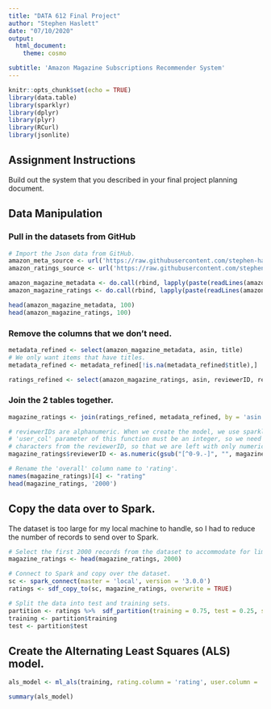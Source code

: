 ```yaml
---
title: "DATA 612 Final Project"
author: "Stephen Haslett"
date: "07/10/2020"
output:
  html_document:
    theme: cosmo

subtitle: 'Amazon Magazine Subscriptions Recommender System'
---
```


```r
knitr::opts_chunk$set(echo = TRUE)
library(data.table)
library(sparklyr)
library(dplyr)
library(plyr)
library(RCurl)
library(jsonlite)
```


## Assignment Instructions
Build out the system that you described in your final project planning document.

## Data Manipulation

### Pull in the datasets from GitHub
```r
# Import the Json data from GitHub.
amazon_meta_source <- url('https://raw.githubusercontent.com/stephen-haslett/data612/612-final-project/amazon_magazine_meta.json')
amazon_ratings_source <- url('https://raw.githubusercontent.com/stephen-haslett/data612/612-final-project/amazon_magazine_ratings.json')

amazon_magazine_metadata <- do.call(rbind, lapply(paste(readLines(amazon_meta_source, warn = FALSE), collapse = ''), jsonlite::fromJSON))
amazon_magazine_ratings <- do.call(rbind, lapply(paste(readLines(amazon_ratings_source, warn = FALSE), collapse = ''), jsonlite::fromJSON))

head(amazon_magazine_metadata, 100)
head(amazon_magazine_ratings, 100)
```

### Remove the columns that we don't need.
```r

metadata_refined <- select(amazon_magazine_metadata, asin, title)
# We only want items that have titles.
metadata_refined <- metadata_refined[!is.na(metadata_refined$title),]

ratings_refined <- select(amazon_magazine_ratings, asin, reviewerID, reviewerName, overall)
```


### Join the 2 tables together.
```r
magazine_ratings <- join(ratings_refined, metadata_refined, by = 'asin', type = 'right')

# reviewerIDs are alphanumeric. When we create the model, we use sparklyr's "ml_als()" function. The
# 'user_col' parameter of this function must be an integer, so we need to strip out the alphabetic
# characters from the reviewerID, so that we are left with only numeric characters.
magazine_ratings$reviewerID <- as.numeric(gsub("[^0-9.-]", "", magazine_ratings$reviewerID))

# Rename the 'overall' column name to 'rating'.
names(magazine_ratings)[4] <- "rating"
head(magazine_ratings, '2000')
```


## Copy the data over to Spark.
The dataset is too large for my local machine to handle, so I had to reduce the number of records to send over to Spark.
```r
# Select the first 2000 records from the dataset to accommodate for limited resources on my local machine.
magazine_ratings <- head(magazine_ratings, 2000)

# Connect to Spark and copy over the dataset.
sc <- spark_connect(master = 'local', version = '3.0.0')
ratings <- sdf_copy_to(sc, magazine_ratings, overwrite = TRUE)

# Split the data into test and training sets.
partition <- ratings %>%  sdf_partition(training = 0.75, test = 0.25, seed = 1099)
training <- partition$training
test <- partition$test
```


## Create the Alternating Least Squares (ALS) model.
```r
als_model <- ml_als(training, rating.column = 'rating', user.column = 'reviewerID', item.column = 'title', regularization.parameter = 0.01)

summary(als_model)
```






